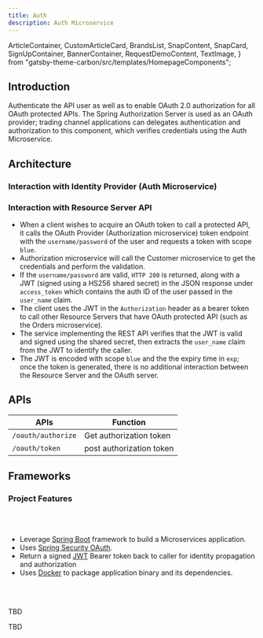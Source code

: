 ```yaml
---
title: Auth
description: Auth Microservice
---
```


<!-- SPDX-License-Identifier: Apache-2.0
SPDXVersion: SPDX-2.2
SPDX-FileCopyrightText: Copyright 2020 FreightTrust and Clearing Corporation -->

  ArticleContainer,
  CustomArticleCard,
  BrandsList,
  SnapContent,
  SnapCard,
  SignUpContainer,
  BannerContainer,
  RequestDemoContent,
  TextImage,
} from "gatsby-theme-carbon/src/templates/HomepageComponents";


<BannerContainer
  title="Microservice"
  content="Overview"
  buttonLabel="Get Started Today"
  href="https://freight.page.link/request-information"
/>

## Introduction

Authenticate the API user as well as to enable OAuth 2.0 authorization for all
OAuth protected APIs. The Spring Authorization Server is used as an OAuth
provider; trading channel applications can delegates authentication and
authorization to this component, which verifies credentials using the Auth
Microservice.

## Architecture

### Interaction with Identity Provider (Auth Microservice)

### Interaction with Resource Server API

- When a client wishes to acquire an OAuth token to call a protected API, it
  calls the OAuth Provider (Authorization microservice) token endpoint with the
  `username/password` of the user and requests a token with scope `blue`.
- Authorization microservice will call the Customer microservice to get the
  credentials and perform the validation.
- If the `username/password` are valid, `HTTP 200` is returned, along with a JWT
  (signed using a HS256 shared secret) in the JSON response under `access_token`
  which contains the auth ID of the user passed in the `user_name` claim.
- The client uses the JWT in the `Authorization` header as a bearer token to
  call other Resource Servers that have OAuth protected API (such as the Orders
  microservice).
- The service implementing the REST API verifies that the JWT is valid and
  signed using the shared secret, then extracts the `user_name` claim from the
  JWT to identify the caller.
- The JWT is encoded with scope `blue` and the the expiry time in `exp`; once
  the token is generated, there is no additional interaction between the
  Resource Server and the OAuth server.

## APIs

| APIs               | Function                 |
| ------------------ | ------------------------ |
| `/oauth/authorize` | Get authorization token  |
| `/oauth/token`     | post authorization token |

## Frameworks

<Tabs>


<Tab label="SpringBoot">


### Project Features

<br />
<br />

- Leverage [Spring Boot](https://projects.spring.io/spring-boot/) framework to
  build a Microservices application.
- Uses
  [Spring Security OAuth](https://spring.io/projects/spring-security-oauth).
- Return a signed [JWT](https://jwt.io/) Bearer token back to caller for
  identity propagation and authorization
- Uses [Docker](https://docs.docker.com/) to package application binary and its
  dependencies.

<br />
<br />

<Row>
  <Column colMd={3} colLg={4} noGutterSm />
  <Column colMd={3} colLg={4} noGutterSm />
  <Column colMd={3} colLg={4} noGutterSm />
</Row>

</Tab>


<Tab label="OpenLiberty">


TBD

</Tab>


<Tab label="Quarkus">


TBD

</Tab>


</Tabs>

